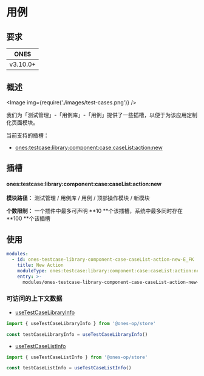 # 用例


## 要求

| **ONES** |
| :------: |
| v3.10.0+ |

## 概述

<Image img={require('./images/test-cases.png')} />

我们为「测试管理」-「用例库」-「用例」提供了一些插槽，以便于为该应用定制化页面模块。

当前支持的插槽：

- [ones:testcase:library:component:case:caseList:action:new](#onestestcaselibrarycomponentcasecaselistactionnew)

## 插槽

#### ones:testcase:library:component:case:caseList:action:new

**模块路径：** 测试管理 / 用例库 / 用例 / 顶部操作模块 / 新模块

**个数限制：** 一个插件中最多可声明 **10 **个该插槽，系统中最多同时存在 **100 **个该插槽

## 使用

```yaml
modules:
  - id: ones-testcase-library-component-case-caseList-action-new-E_FK
    title: New Action
    moduleType: ones:testcase:library:component:case:caseList:action:new
    entry: >-
      modules/ones-testcase-library-component-case-caseList-action-new-E_FK/index.html
```

### 可访问的上下文数据

- [useTestCaseLibraryInfo](../../../../../../reference/packages/store/store.md#useTestCaseLibraryInfo)

```ts
import { useTestCaseLibraryInfo } from '@ones-op/store'

const testCaseLibraryInfo = useTestCaseLibraryInfo()
```

- [useTestCaseListInfo](../../../../../../reference/packages/store/store.md#useTestCaseListInfo)

```ts
import { useTestCaseListInfo } from '@ones-op/store'

const testCaseListInfo = useTestCaseListInfo()
```
